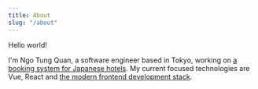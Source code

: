 ```yaml
---
title: About
slug: "/about"
---
```


Hello world!

I'm Ngo Tung Quan, a software engineer based in Tokyo, working on [a booking system for Japanese hotels](https://corp.tripla.jp/hotelbooking_new/). My current focused technologies are Vue, React and [the modern frontend development stack](https://jamstack.org/).